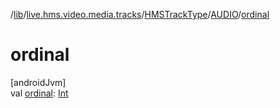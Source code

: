 /[lib](/api-reference/android/v2/home/content)/[live.hms.video.media.tracks](../../index)/[HMSTrackType](../index)/[AUDIO](index)/[ordinal](ordinal)

# ordinal

[androidJvm]\
val [ordinal](ordinal): [Int](https://kotlinlang.org/api/latest/jvm/stdlib/kotlin/-int/index.html)
